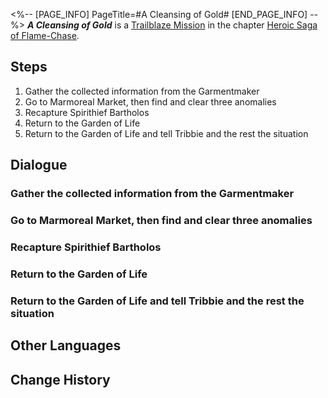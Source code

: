<%-- [PAGE_INFO]
PageTitle=#A Cleansing of Gold#
[END_PAGE_INFO] --%>
{{Stub|Dialogue.}}
{{Mission Infobox
|id            = 1040112
|title         = 
|image         = Mission A Cleansing of Gold.png{{subst:void|<!--$UPLOAD:<<SpriteOutput/Chronicle/1040112.png>-<Mission A Cleansing of Gold.png>-<Fate's Atlas Images>>-->}}
|type          = Trailblaze
|event_name    = 
|chapter       = Heroic Saga of Flame-Chase
|requirements  = [[Trailblaze Mission]] ''[[Kremnos, Cleanse Thy Rusted Blood (I)]]'' completed
|summary       = Aglaea begins a personal investigation after discovering that Okhema might have been infiltrated by Nikador. Beneath the woven golden threads, that which is filth has nowhere to hide. However, the Council of Elders responds to her with an unfriendly attitude, hinting at dark currents running beneath Okhema's peaceful surface.
|characters    = "Spirithief" Bartholos; Aglaea; Silent Girl; Trailblazer; Tribbie
|startLocation = [[Amphoreus]] - [["Eternal Holy City" Okhema]]
|world         = Amphoreus
|area          = "Eternal Holy City" Okhema
|prev          = Kremnos, Cleanse Thy Rusted Blood (I)
|next          = Kremnos, Cleanse Thy Rusted Blood (II)
|rewards       = Trailblaze EXP*400; Stellar Jade*50; Traveler's Guide*5; Lost Crystal*5; Celestial Ambrosia*80; Plantlife Euthys (Disk)*1 { text = ''Plantlife Euthys'' }; Credit*50,000
}}
'''''A Cleansing of Gold''''' is a [[Trailblaze Mission]] in the chapter [[Heroic Saga of Flame-Chase]].

==Steps==
# Gather the collected information from the Garmentmaker
# Go to Marmoreal Market, then find and clear three anomalies
# Recapture Spirithief Bartholos
# Return to the Garden of Life
# Return to the Garden of Life and tell Tribbie and the rest the situation

<!--
==Gameplay Notes==

--><!--
==Trial Character==

-->
==Dialogue==
{{Stub Dialogue}}
===Gather the collected information from the Garmentmaker{{subst:void|<!--104011201-->}}===
{{Mission Description|type=trailblaze|location="Eternal Holy City" Okhema|Meanwhile, in the city of Okhema, Aglaea has begun addressing Nikador's infiltration. However, the political situation in Okhema appears far less stable than we had anticipated.}}
{{Dialogue Start}}
:{{tx}}
{{Dialogue End}}

===Go to Marmoreal Market, then find and clear three anomalies{{subst:void|<!--104011203-->}}===
{{Dialogue Start}}
:{{tx}}
{{Dialogue End}}

===Recapture Spirithief Bartholos{{subst:void|<!--104011208-->}}===
{{Dialogue Start}}
:{{tx}}
{{Dialogue End}}

===Return to the Garden of Life{{subst:void|<!--104011209-->}}===
{{Dialogue Start}}
:{{tx}}
{{Dialogue End}}

===Return to the Garden of Life and tell Tribbie and the rest the situation{{subst:void|<!--104011210-->}}===
{{Dialogue Start}}
:{{tx}}
{{Dialogue End}}

==Other Languages==
{{Other Languages
|en   = A Cleansing of Gold
|zhs  = 金缕荡污浊
|zht  = 金縷蕩汙濁
|ja   = 穢れ清めし金糸
|ko   = 더러움을 씻어내는 금실
|es   = Limpieza con hilos dorados
|fr   = Purification par l'or
|ru   = Золотое очищение
|th   = ด้ายทองปัดเป่าความโสมม
|vi   = Sự Thanh Lọc Vàng
|de   = Goldene Reinigung
|id   = Pembersihan Emas
|pt   = Uma Purificação com Ouro
}}

==Change History==
{{Change History|3.0}}
